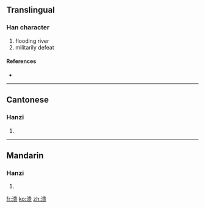 {{also|潰}}
==Translingual==

===Han character===
{{Han char|rn=85|rad=水|as=09|sn=12|four=|canj=水中一人 (ELMO), X水中一人 (XELMO)}}

# flooding river
# militarily defeat

====References====
* {{Han ref|kx=0639.111|hdz=31677.040|uh=6E83|ud=28291}}

----

==Cantonese==

===Hanzi===
{{yue-hanzi|jyut=|y=kui2|tra=潰}}

# {{defn|Cantonese}}

----

==Mandarin==

===Hanzi===
{{cmn-hanzi|tra=潰|pin=[[kuì]] ([[kui4]])|wg=k'uei<sup>4</sup>}}

# {{defn|Mandarin}}

[[fr:溃]]
[[ko:溃]]
[[zh:溃]]